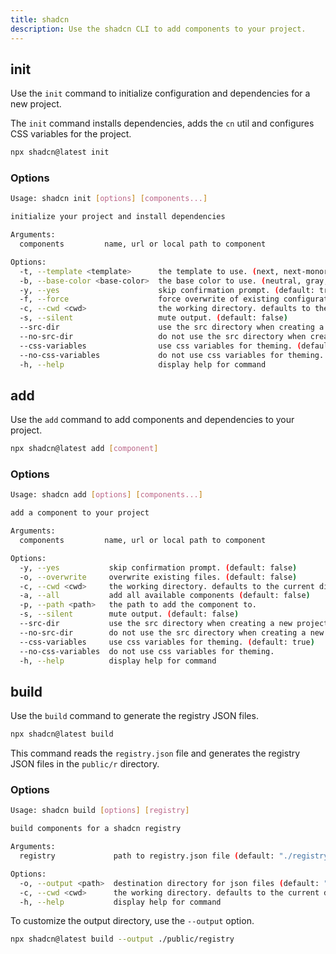 ```yaml
---
title: shadcn
description: Use the shadcn CLI to add components to your project.
---
```


## init

Use the `init` command to initialize configuration and dependencies for a new project.

The `init` command installs dependencies, adds the `cn` util and configures CSS variables for the project.

```bash
npx shadcn@latest init
```

### Options

```bash
Usage: shadcn init [options] [components...]

initialize your project and install dependencies

Arguments:
  components         name, url or local path to component

Options:
  -t, --template <template>      the template to use. (next, next-monorepo)
  -b, --base-color <base-color>  the base color to use. (neutral, gray, zinc, stone, slate)
  -y, --yes                      skip confirmation prompt. (default: true)
  -f, --force                    force overwrite of existing configuration. (default: false)
  -c, --cwd <cwd>                the working directory. defaults to the current directory.
  -s, --silent                   mute output. (default: false)
  --src-dir                      use the src directory when creating a new project. (default: false)
  --no-src-dir                   do not use the src directory when creating a new project.
  --css-variables                use css variables for theming. (default: true)
  --no-css-variables             do not use css variables for theming.
  -h, --help                     display help for command
```

## add

Use the `add` command to add components and dependencies to your project.

```bash
npx shadcn@latest add [component]
```

### Options

```bash
Usage: shadcn add [options] [components...]

add a component to your project

Arguments:
  components         name, url or local path to component

Options:
  -y, --yes           skip confirmation prompt. (default: false)
  -o, --overwrite     overwrite existing files. (default: false)
  -c, --cwd <cwd>     the working directory. defaults to the current directory.
  -a, --all           add all available components (default: false)
  -p, --path <path>   the path to add the component to.
  -s, --silent        mute output. (default: false)
  --src-dir           use the src directory when creating a new project. (default: false)
  --no-src-dir        do not use the src directory when creating a new project.
  --css-variables     use css variables for theming. (default: true)
  --no-css-variables  do not use css variables for theming.
  -h, --help          display help for command
```

## build

Use the `build` command to generate the registry JSON files.

```bash
npx shadcn@latest build
```

This command reads the `registry.json` file and generates the registry JSON files in the `public/r` directory.

### Options

```bash
Usage: shadcn build [options] [registry]

build components for a shadcn registry

Arguments:
  registry             path to registry.json file (default: "./registry.json")

Options:
  -o, --output <path>  destination directory for json files (default: "./public/r")
  -c, --cwd <cwd>      the working directory. defaults to the current directory.
  -h, --help           display help for command
```

To customize the output directory, use the `--output` option.

```bash
npx shadcn@latest build --output ./public/registry
```
